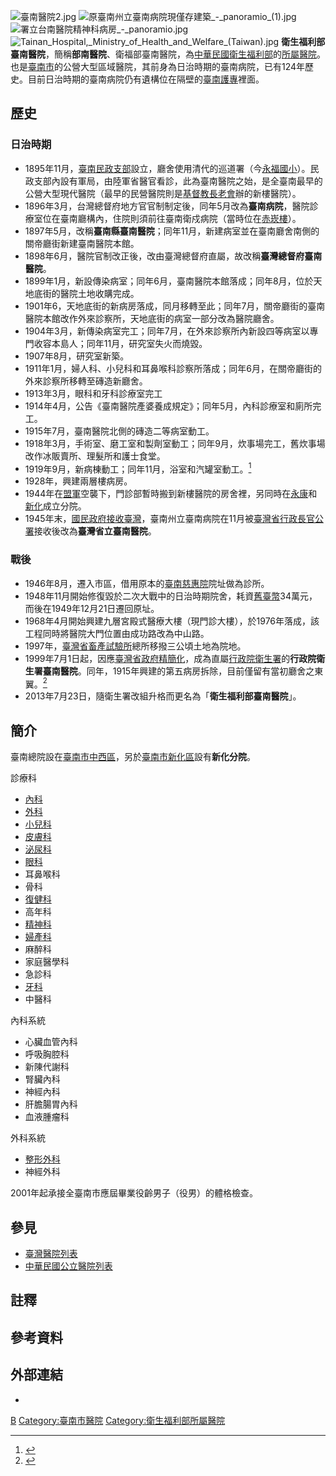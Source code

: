 {{Distinguish|臺南市立醫院}}
{{Infobox hospital
| name        =衛生福利部臺南醫院
| name_en     =Ministry of Health and Welfare Tainan Hospital
| admin       =行政院衛生福利部
| logo        =
| image       =署立台南醫院 Tainan Hospital - panoramio.jpg
| country     ={{ROC-TWN}}
| address     ='''本院'''：臺南市中西區赤嵌里3鄰中山路125號<br/>'''新化分院'''：臺南市新化區那拔里牧場72號
| coordinates =<!-- 在此填寫醫院位置的坐標。 -->
| discriminate_code=0121050011
| funding     =公立
| type        =綜合教學醫院
| Division_of_medical_liability=區域醫院
| affiliation =行政院衛生福利部
| beds        =本院：760床<br/>新化分院：94床
| num_employees=本院：581人<br/>新化分院：90人
| emergency   ='''本院'''：中度級（不含高危險妊娠及新生兒醫療）<br/>'''新化分院'''：一般級具備急診中度級能力
| helipad     =<!-- 在此填寫醫院的直昇機坪代碼（可使用機場代碼）。只在有確實參考支持的情況下使用。 -->
| founded     =1896年3月30日
| closed      =<!-- 此項目為選擇性。在此填入醫院停辦的日期。 -->
| dean        =楊延光（師（一）級）
| website     ={{URL|www.tnhosp.mohw.gov.tw}}
}}
[[File:臺南醫院2.jpg|thumb]]
[[File:原臺南州立臺南病院現僅存建築_-_panoramio_(1).jpg|thumb]]
[[File:署立台南醫院精神科病房_-_panoramio.jpg|thumb]]
[[File:Tainan_Hospital,_Ministry_of_Health_and_Welfare_(Taiwan).jpg|thumb]]
'''衛生福利部臺南醫院'''，簡稱'''部南醫院'''{{NoteTag|此為當地人與臺南市消防隊的稱呼。由於臺南另有公辦民營之「臺南市立醫院」，為避免混淆兩間醫院，當地人會習慣將「衛生福利部臺南醫院」用前身的名字稱呼，即「省立臺南醫院」，簡稱「省立醫院」。}}、衛福部臺南醫院，為[[中華民國衛生福利部|中華民國衛生福利部]]的[[衛生福利部所屬醫院|所屬醫院]]。也是[[臺南市|臺南市]]的公營大型區域醫院，其前身為日治時期的臺南病院，已有124年歷史。目前日治時期的臺南病院仍有遺構位在隔壁的[[國立臺南護理專科學校|臺南護專]]裡面。

==歷史==
=== 日治時期 ===
*1895年11月，[[臺南縣_(日治時期)|臺南民政支部]]設立，廳舍使用清代的巡道署（今[[臺南市中西區永福國民小學|永福國小]]）。民政支部內設有軍局，由陸軍省醫官看診，此為臺南醫院之始，是全臺南最早的公營大型現代醫院（最早的民營醫院則是[[基督教|基督教]][[長老會|長老會]]辦的新樓醫院）。
*1896年3月，台灣總督府地方官官制制定後，同年5月改為'''臺南病院'''{{NoteTag|1=[[日語|日語]]中「醫院」稱為「病院」}}，醫院診療室位在臺南廳構內，住院則須前往臺南衛戍病院（當時位在[[赤崁樓|赤崁樓]]）。
*1897年5月，改稱'''臺南縣臺南醫院'''；同年11月，新建病室並在臺南廳舍南側的關帝廳街新建臺南醫院本館。
*1898年6月，醫院官制改正後，改由臺灣總督府直屬，故改稱'''臺灣總督府臺南醫院'''。
*1899年1月，新設傳染病室；同年6月，臺南醫院本館落成；同年8月，位於天地底街的醫院土地收購完成。
*1901年6，天地底街的新病房落成，同月移轉至此；同年7月，關帝廳街的臺南醫院本館改作外來診察所，天地底街的病室一部分改為醫院廳舍。
*1904年3月，新傳染病室完工；同年7月，在外來診察所內新設四等病室以專門收容本島人；同年11月，研究室失火而燒毀。
*1907年8月，研究室新築。
*1911年1月，婦人科、小兒科和耳鼻喉科診察所落成；同年6月，在關帝廳街的外來診察所移轉至磚造新廳舍。
*1913年3月，眼科和牙科診療室完工
*1914年4月，公告《臺南醫院產婆養成規定》；同年5月，內科診療室和廁所完工。
*1915年7月，臺南醫院北側的磚造二等病室動工。
*1918年3月，手術室、磨工室和製劑室動工；同年9月，炊事場完工，舊炊事場改作冰販賣所、理髮所和護士食堂。
*1919年9月，新病棟動工；同年11月，浴室和汽罐室動工。<ref>{{cite book |author1=臺南醫院 |title=臺灣總督府臺南醫院院務要覽 |date=約1922年}}</ref>
*1928年，興建兩層樓病房。
*1944年在[[盟軍|盟軍]]空襲下，門診部暫時搬到新樓醫院的房舍裡，另同時在[[永康區|永康]]和[[新化區|新化]]成立分院{{r|史}}。
*1945年末，[[國民政府接收臺灣|國民政府接收臺灣]]，臺南州立臺南病院在11月被[[臺灣省行政長官公署|臺灣省行政長官公署]]接收後改為'''臺灣省立臺南醫院'''{{r|史}}{{r|市志3|page=10}}。

=== 戰後 ===
*1946年8月，遷入市區，借用原本的[[臺南慈惠院|臺南慈惠院]]院址做為診所{{r|市志3|page=11}}。
*1948年11月開始修復毀於二次大戰中的日治時期院舍，耗資[[舊臺幣|舊臺幣]]34萬元{{NoteTag|1=[[臺灣省行政長官公署|臺灣省行政長官公署]]撥款12萬6032元，另有21萬3968元來自[[美援|美援]]{{r|市志3|page=11}}。}}，而後在1949年12月21日遷回原址{{r|市志3|page=11}}。
*1968年4月開始興建九層宮殿式醫療大樓（現門診大樓）{{NoteTag|1=經費來自出售該院經管的省有土地，共計出售3845坪，得款新臺幣4860多萬元{{r|市志3|page=11}}。}}，於1976年落成，該工程同時將醫院大門位置由成功路改為中山路{{r|市志3|page=11}}{{r|史}}。
*1997年，[[臺灣省畜產試驗所|臺灣省畜產試驗所]]總所移撥三公頃土地為院地。
*1999年7月1日起，因應[[臺灣省政府功能業務與組織調整|臺灣省政府精簡化]]，成為直屬[[行政院衛生署|行政院衛生署]]的'''行政院衛生署臺南醫院'''{{r|史}}。同年，1915年興建的第五病房拆除，目前僅留有當初廳舍之東翼。<ref>{{cite book |author1=王淳熙 |title=日治時期台灣總督府醫院建築研究 |date=2002 |publisher=國立成功大學建築學系碩博士班}}</ref>
*2013年7月23日，隨衛生署改組升格而更名為「'''衛生福利部臺南醫院'''」{{r|史}}。

==簡介==
臺南總院設在[[臺南市|臺南市]][[中西區_(台南市)|中西區]]，另於[[臺南市|臺南市]][[新化區|新化區]]設有'''新化分院'''。

診療科
*[[內科|內科]]
*[[外科|外科]]
*[[小兒科|小兒科]]
*[[皮膚科|皮膚科]]
*[[泌尿科|泌尿科]]
*[[眼科|眼科]]
*耳鼻喉科
*骨科
*[[復健科|復健科]]
*高年科
*[[精神科|精神科]]
*[[婦產科|婦產科]]
*麻醉科
*家庭醫學科
*急診科
*[[牙科|牙科]]
*中醫科

內科系統
*心臟血管內科
*呼吸胸腔科
*新陳代謝科
*腎臟內科
*神經內科
*肝膽腸胃內科
*血液腫瘤科

外科系統
*[[整形外科|整形外科]]
*神經外科

2001年起承接全臺南市應屆畢業役齡男子（役男）的體格檢查。

== 參見 ==
* [[臺灣醫院列表|臺灣醫院列表]]
* [[中華民國公立醫院列表|中華民國公立醫院列表]]

== 註釋 ==
{{NoteFoot}}

== 參考資料 ==
{{Reflist|refs=
<ref name="史">{{cite web|url=http://www.tnhosp.mohw.gov.tw/page.php?nsub=A0A100|title=本院歷史|publisher=衛生福利部臺南醫院|date=2014-01-10|accessdate=2015-01-25}}{{Dead link|date=2018年6月 |bot=InternetArchiveBot |fix-attempted=no }}</ref>
<ref name="市志3">{{cite book|author=劉阿蘇、林森榮、鄭銅銘 主修；游醒民、林開登 纂修|title=《臺南市志‧卷三 政事志行政篇》|publisher=臺南市政府|date=1991年3月}}</ref>
}}

==外部連結==
*{{Official website|www.tnhosp.mohw.gov.tw}}

{{commons category|Tainan Hospital}}
{{衛生福利部所屬醫院}}
{{臺南市醫院}}

[[Category:台灣區域醫院|B]]
[[Category:臺南市醫院|Category:臺南市醫院]]
[[Category:衛生福利部所屬醫院|Category:衛生福利部所屬醫院]]